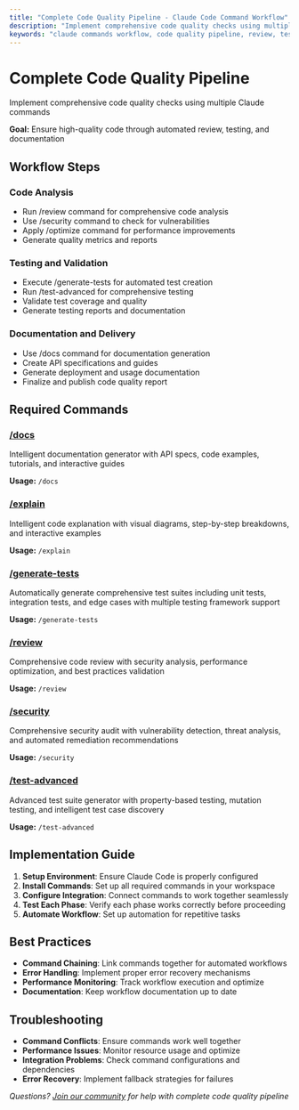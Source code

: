 ```yaml
---
title: "Complete Code Quality Pipeline - Claude Code Command Workflow"
description: "Implement comprehensive code quality checks using multiple Claude commands"
keywords: "claude commands workflow, code quality pipeline, review, testing, documentation"
---
```


# Complete Code Quality Pipeline

Implement comprehensive code quality checks using multiple Claude commands

**Goal:** Ensure high-quality code through automated review, testing, and documentation

## Workflow Steps

### Code Analysis

- Run /review command for comprehensive code analysis
- Use /security command to check for vulnerabilities
- Apply /optimize command for performance improvements
- Generate quality metrics and reports

### Testing and Validation

- Execute /generate-tests for automated test creation
- Run /test-advanced for comprehensive testing
- Validate test coverage and quality
- Generate testing reports and documentation

### Documentation and Delivery

- Use /docs command for documentation generation
- Create API specifications and guides
- Generate deployment and usage documentation
- Finalize and publish code quality report


## Required Commands

### [/docs](/commands/docs)
Intelligent documentation generator with API specs, code examples, tutorials, and interactive guides

**Usage:** `/docs`

### [/explain](/commands/explain)
Intelligent code explanation with visual diagrams, step-by-step breakdowns, and interactive examples

**Usage:** `/explain`

### [/generate-tests](/commands/generate-tests)
Automatically generate comprehensive test suites including unit tests, integration tests, and edge cases with multiple testing framework support

**Usage:** `/generate-tests`

### [/review](/commands/review)
Comprehensive code review with security analysis, performance optimization, and best practices validation

**Usage:** `/review`

### [/security](/commands/security)
Comprehensive security audit with vulnerability detection, threat analysis, and automated remediation recommendations

**Usage:** `/security`

### [/test-advanced](/commands/test-advanced)
Advanced test suite generator with property-based testing, mutation testing, and intelligent test case discovery

**Usage:** `/test-advanced`


## Implementation Guide

1. **Setup Environment**: Ensure Claude Code is properly configured
2. **Install Commands**: Set up all required commands in your workspace
3. **Configure Integration**: Connect commands to work together seamlessly
4. **Test Each Phase**: Verify each phase works correctly before proceeding
5. **Automate Workflow**: Set up automation for repetitive tasks

## Best Practices

- **Command Chaining**: Link commands together for automated workflows
- **Error Handling**: Implement proper error recovery mechanisms
- **Performance Monitoring**: Track workflow execution and optimize
- **Documentation**: Keep workflow documentation up to date

## Troubleshooting

- **Command Conflicts**: Ensure commands work well together
- **Performance Issues**: Monitor resource usage and optimize
- **Integration Problems**: Check command configurations and dependencies
- **Error Recovery**: Implement fallback strategies for failures

*Questions? [Join our community](/community) for help with complete code quality pipeline*
